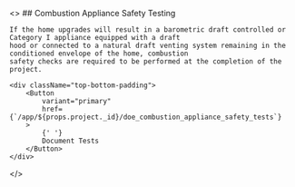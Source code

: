 <>
    ## Combustion Appliance Safety Testing

    If the home upgrades will result in a barometric draft controlled or Category I appliance equipped with a draft
    hood or connected to a natural draft venting system remaining in the conditioned envelope of the home, combustion
    safety checks are required to be performed at the completion of the project.

    <div className="top-bottom-padding">
        <Button
            variant="primary"
            href={`/app/${props.project._id}/doe_combustion_appliance_safety_tests`}
        >
            {' '}
            Document Tests
        </Button>
    </div>

</>

